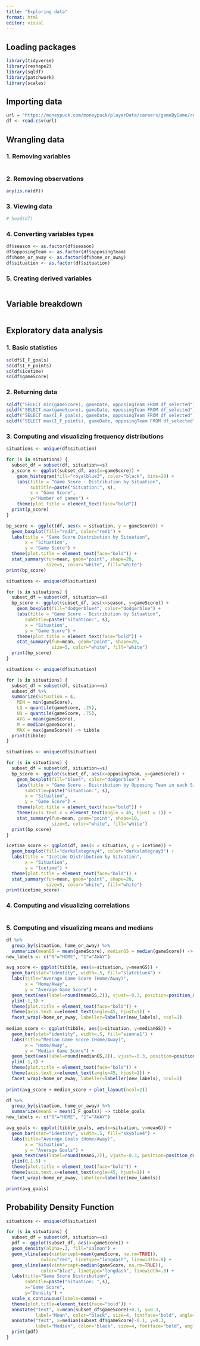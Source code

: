 ```yaml
---
title: "Exploring data"
format: html
editor: visual
---
```


## Loading packages

```r
library(tidyverse)
library(reshape2)
library(sqldf)
library(patchwork)
library(scales)
```

## Importing data

```r
url = "https://moneypuck.com/moneypuck/playerData/careers/gameByGame/regular/skaters/8479318.csv"
df <- read.csv(url)
```

## Wrangling data

### 1. Removing variables

```r

```

### 2. Removing observations

```r
any(is.na(df))
```

### 3. Viewing data

```r
# head(df)
```

### 4. Converting variables types

```r
df$season <- as.factor(df$season)
df$opposingTeam <- as.factor(df$opposingTeam)
df$home_or_away <- as.factor(df$home_or_away)
df$situation <- as.factor(df$situation)
```

### 5. Creating derived variables

```r
```

## Variable breakdown

```r
```

## Exploratory data analysis

### 1. Basic statistics

```r
sd(df$I_F_goals)
sd(df$I_F_points)
sd(df$icetime)
sd(df$gameScore)
```

### 2. Returning data

```r
sqldf("SELECT min(gameScore), gameDate, opposingTeam FROM df_selected")
sqldf("SELECT max(gameScore), gameDate, opposingTeam FROM df_selected")
sqldf("SELECT max(I_F_goals), gameDate, opposingTeam FROM df_selected")
sqldf("SELECT max(I_F_points), gameDate, opposingTeam FROM df_selected")
```

### 3. Computing and visualizing frequency distributions

```r
situations <- unique(df$situation)

for (s in situations) {
  subset_df = subset(df, situation==s)
  p_score <- ggplot(subset_df, aes(x=gameScore)) +
    geom_histogram(fill="royalblue3", color="black", bins=20) +
    labs(title = "Game Score - Distribution by Situation",
         subtitle=paste("Situation:", s),
         x = "Game Score",
         y="Number of games") +
    theme(plot.title = element_text(face="bold"))
  print(p_score)
}
```

```r
bp_score <- ggplot(df, aes(x = situation, y = gameScore)) +
  geom_boxplot(fill="red3", color="red1") +
  labs(title = "Game Score Distribution by Situation",
       x = "Situation",
       y = "Game Score") +
  theme(plot.title = element_text(face="bold")) + 
  stat_summary(fun=mean, geom="point", shape=20, 
               size=5, color="white", fill="white")
print(bp_score)
```

```r
situations <- unique(df$situation)

for (s in situations) {
  subset_df = subset(df, situation==s)
  bp_score <- ggplot(subset_df, aes(x=season, y=gameScore)) +
    geom_boxplot(fill="dodgerblue4", color="dodgerblue") +
    labs(title = "Game Score - Distribution by Situation",
       subtitle=paste("Situation:", s),
       x = "Situation",
       y = "Game Score") +
    theme(plot.title = element_text(face="bold")) + 
    stat_summary(fun=mean, geom="point", shape=20, 
                 size=5, color="white", fill="white")
  print(bp_score)
}
```

```r
situations <- unique(df$situation)

for (s in situations) {
  subset_df = subset(df, situation==s)
  subset_df %>%
  summarize(Situation = s,
    MIN = min(gameScore),
    LQ = quantile(gameScore, .25),
    UQ = quantile(gameScore, .75),
    AVG = mean(gameScore),
    M = median(gameScore),
    MAX = max(gameScore)) -> tibble
  print(tibble)
}
```

```r
situations <- unique(df$situation)

for (s in situations) {
  subset_df = subset(df, situation==s)
  bp_score <- ggplot(subset_df, aes(x=opposingTeam, y=gameScore)) +
    geom_boxplot(fill="blue4", color="dodgerblue") +
    labs(title = "Game Score - Distribution by Opposing Team in each Situation",
       subtitle=paste("Situation:", s),
       x = "Situation",
       y = "Game Score") +
    theme(plot.title = element_text(face="bold")) + 
    theme(axis.text.x = element_text(angle = 45, hjust = 1)) +
    stat_summary(fun=mean, geom="point", shape=10, 
                 size=5, color="white", fill="white")
  print(bp_score)
}
```

```r
icetime_score <- ggplot(df, aes(x = situation, y = icetime)) +
  geom_boxplot(fill="darkslategray4", color="darkslategray3") +
  labs(title = "Icetime Distribution by Situation",
       x = "Situation",
       y = "Icetime") +
  theme(plot.title = element_text(face="bold")) + 
  stat_summary(fun=mean, geom="point", shape=20, 
               size=5, color="white", fill="white")
print(icetime_score)
```

### 4. Computing and visualizing correlations

```r

```

### 5. Computing and visualizing means and medians

```r
df %>%
  group_by(situation, home_or_away) %>%
  summarize(meanGS = mean(gameScore), medianGS = median(gameScore)) -> tibble
new_labels <- c("0"="HOME", "1"="AWAY")

avg_score <- ggplot(tibble, aes(x=situation, y=meanGS)) +
  geom_bar(stat="identity", width=.5, fill="slateblue4") +
  labs(title="Average Game Score (Home/Away)", 
       x = "Home/Away",
       y = "Average Game Score") +
  geom_text(aes(label=round(meanGS,2)), vjust=-0.3, position=position_dodge(0.5), size=3) +
  ylim(-1,3) +
  theme(plot.title = element_text(face="bold")) +
  theme(axis.text.x=element_text(angle=45, hjust=1)) +
  facet_wrap(~home_or_away, labeller=labeller(new_labels), ncol=1)
  
median_score <- ggplot(tibble, aes(x=situation, y=medianGS)) +
  geom_bar(stat="identity", width=.5, fill="sienna1") +
  labs(title="Median Game Score (Home/Away)", 
       x = "Home/Away",
       y = "Median Game Score") +
  geom_text(aes(label=round(medianGS,2)), vjust=-0.3, position=position_dodge(0.5), size=3) +
  ylim(-1,3) +
  theme(plot.title = element_text(face="bold")) +
  theme(axis.text.x=element_text(angle=45, hjust=1)) +
  facet_wrap(~home_or_away, labeller=labeller(new_labels), ncol=1)
  
print(avg_score + median_score + plot_layout(ncol=2))
```

```r
df %>%
  group_by(situation, home_or_away) %>%
  summarize(meanG = mean(I_F_goals)) -> tibble_goals
new_labels <- c("0"="HOME", "1"="AWAY")

avg_goals <- ggplot(tibble_goals, aes(x=situation, y=meanG)) +
  geom_bar(stat="identity", width=.5, fill="skyblue4") +
  labs(title="Average Goals (Home/Away)", 
       x = "Situation",
       y = "Average Goals") +
  geom_text(aes(label=round(meanG,2)), vjust=-0.3, position=position_dodge(0.5), size=3) +
  ylim(0,1.5) +
  theme(plot.title = element_text(face="bold")) +
  theme(axis.text.x=element_text(angle=45, hjust=1)) +
  facet_wrap(~home_or_away, labeller=labeller(new_labels))

print(avg_goals)
```

## Probability Density Function

```r

situations <- unique(df$situation)

for (s in situations) {
  subset_df = subset(df, situation==s)
  pdf <- ggplot(subset_df, aes(x=gameScore)) +
  geom_density(alpha=.3, fill="salmon") +
  geom_vline(aes(xintercept=mean(gameScore, na.rm=TRUE)),
             color="red", linetype="longdash", linewidth=.8) +
  geom_vline(aes(xintercept=median(gameScore, na.rm=TRUE)),
             color="blue", linetype="longdash", linewidth=.8) +
  labs(title="Game Score Distribution", 
       subtitle=paste("Situation: ",s),
       x="Game Score",
       y="Density") +
  scale_x_continuous(labels=comma) +
  theme(plot.title=element_text(face="bold")) +
  annotate("text", x=mean(subset_df$gameScore)+0.1, y=0.3, 
           label="Mean", color="black", size=4, fontface="bold", angle=90) +
  annotate("text", x=median(subset_df$gameScore)-0.1, y=0.3, 
           label="Median", color="black", size=4, fontface="bold", angle=90)
  print(pdf)
}
```
